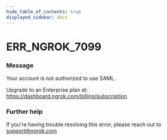 ```yaml
---
hide_table_of_contents: true
displayed_sidebar: docs
---
```



# ERR_NGROK_7099

### Message
Your account is not authorized to use SAML. 

Upgrade to an Enterprise plan at: https://dashboard.ngrok.com/billing/subscription

<ErrorDetails error='err_ngrok_7099' />


### Further help
If you're having trouble resolving this error, please reach out to [support@ngrok.com](mailto:support@ngrok.com?subject=Help%20with%20ERR_NGROK_7099)

